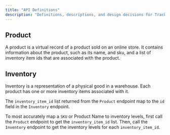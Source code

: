 ```yaml
---
title: "API Definitions"
description: "Definitions, descriptions, and design decisions for Trackstar's API."
---
```


## Product

A product is a virtual record of a product sold on an online store. It contains information about the product, such as its name, and sku, 
and a list of inventory item ids that are associated with the product.

## Inventory

Inventory is a representation of a physical good in a warehouse. Each product has one or more inventory items associated with it.

The `inventory_item_id` list returned from the `Product` endpoint map to the `id` field in the `Inventory` endpoint.

To most accurately map a `SKU` or Product Name to inventory levels, first call the `Product` endpoint to get the `inventory_item_id` list. 
Then, call the `Inventory` endpoint to get the inventory levels for each `inventory_item_id`.